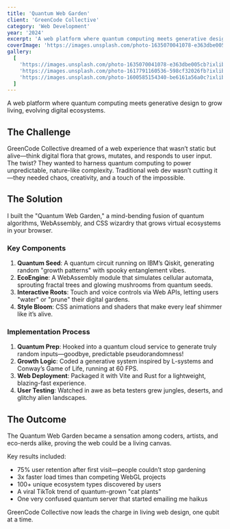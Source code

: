 ```yaml
---
title: 'Quantum Web Garden'
client: 'GreenCode Collective'
category: 'Web Development'
year: '2024'
excerpt: 'A web platform where quantum computing meets generative design to grow living, evolving digital ecosystems.'
coverImage: 'https://images.unsplash.com/photo-1635070041078-e363dbe005cb?ixlib=rb-4.0.3&auto=format&fit=crop&w=1000&q=80'
gallery:
  [
    'https://images.unsplash.com/photo-1635070041078-e363dbe005cb?ixlib=rb-4.0.3&auto=format&fit=crop&w=1000&q=80',
    'https://images.unsplash.com/photo-1617791160536-598cf32026fb?ixlib=rb-4.0.3&auto=format&fit=crop&w=1000&q=80',
    'https://images.unsplash.com/photo-1600585154340-be6161a56a0c?ixlib=rb-4.0.3&auto=format&fit=crop&w=1000&q=80',
  ]
---
```


A web platform where quantum computing meets generative design to grow living, evolving digital ecosystems.

## The Challenge

GreenCode Collective dreamed of a web experience that wasn’t static but alive—think digital flora that grows, mutates, and responds to user input. The twist? They wanted to harness quantum computing to power unpredictable, nature-like complexity. Traditional web dev wasn’t cutting it—they needed chaos, creativity, and a touch of the impossible.

## The Solution

I built the "Quantum Web Garden," a mind-bending fusion of quantum algorithms, WebAssembly, and CSS wizardry that grows virtual ecosystems in your browser.

### Key Components

1. **Quantum Seed**: A quantum circuit running on IBM’s Qiskit, generating random "growth patterns" with spooky entanglement vibes.
2. **EcoEngine**: A WebAssembly module that simulates cellular automata, sprouting fractal trees and glowing mushrooms from quantum seeds.
3. **Interactive Roots**: Touch and voice controls via Web APIs, letting users "water" or "prune" their digital gardens.
4. **Style Bloom**: CSS animations and shaders that make every leaf shimmer like it’s alive.

### Implementation Process

1. **Quantum Prep**: Hooked into a quantum cloud service to generate truly random inputs—goodbye, predictable pseudorandomness!
2. **Growth Logic**: Coded a generative system inspired by L-systems and Conway’s Game of Life, running at 60 FPS.
3. **Web Deployment**: Packaged it with Vite and Rust for a lightweight, blazing-fast experience.
4. **User Testing**: Watched in awe as beta testers grew jungles, deserts, and glitchy alien landscapes.

## The Outcome

The Quantum Web Garden became a sensation among coders, artists, and eco-nerds alike, proving the web could be a living canvas.

Key results included:

- 75% user retention after first visit—people couldn’t stop gardening
- 3x faster load times than competing WebGL projects
- 100+ unique ecosystem types discovered by users
- A viral TikTok trend of quantum-grown "cat plants"
- One very confused quantum server that started emailing me haikus

GreenCode Collective now leads the charge in living web design, one qubit at a time.
